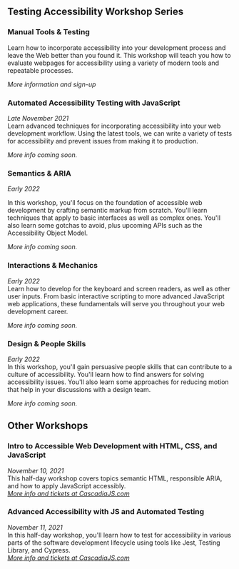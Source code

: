 ## Testing Accessibility Workshop Series

<Link href="/workshops/manual-accessibility-testing" passHref>
  <a className="cursor-pointer">
    <h3>Manual Tools & Testing</h3>
  </a>
</Link>

Learn how to incorporate accessibility into your development process and leave the Web better than you found it. This workshop will teach you how to evaluate webpages for accessibility using a variety of modern tools and repeatable processes.

<em>
  <Link href="/workshops/manual-accessibility-testing" passHref>
    <a className="cursor-pointer">More information and sign-up</a>
  </Link>
</em>

### Automated Accessibility Testing with JavaScript

_Late November 2021_<br/>
Learn advanced techniques for incorporating accessibility into your web development workflow. Using the latest tools, we can write a variety of tests for accessibility and prevent issues from making it to production.

_More info coming soon._

### Semantics & ARIA

_Early 2022_<br/>

In this workshop, you'll focus on the foundation of accessible web development by crafting semantic markup from scratch. You'll learn techniques that apply to basic interfaces as well as complex ones. You'll also learn some gotchas to avoid, plus upcoming APIs such as the Accessibility Object Model.

_More info coming soon._

### Interactions & Mechanics

_Early 2022_<br/>
Learn how to develop for the keyboard and screen readers, as well as other user inputs. From basic interactive scripting to more advanced JavaScript web applications, these fundamentals will serve you throughout your web development career.

_More info coming soon._

### Design & People Skills

_Early 2022_<br/>
In this workshop, you'll gain persuasive people skills that can contribute to a culture of accessibility. You'll learn how to find answers for solving accessibility issues. You'll also learn some approaches for reducing motion that help in your discussions with a design team.

_More info coming soon._

## Other Workshops

### Intro to Accessible Web Development with HTML, CSS, and JavaScript

_November 10, 2021_<br/>
This half-day workshop covers topics semantic HTML, responsible ARIA, and how to apply JavaScript accessibly.<br/>
_[More info and tickets at CascadiaJS.com](https://2021.cascadiajs.com/workshops/intro-a11y)_

### Advanced Accessibility with JS and Automated Testing

_November 11, 2021_<br/>
In this half-day workshop, you'll learn how to test for accessibility in various parts of the software development lifecycle using tools like Jest, Testing Library, and Cypress.<br/>
_[More info and tickets at CascadiaJS.com](https://2021.cascadiajs.com/workshops/intro-a11y)_

